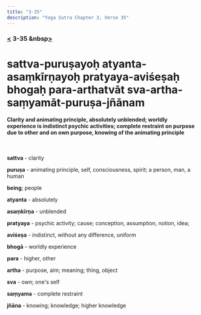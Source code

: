 ```yaml
---
title: "3-35"
description: "Yoga Sutra Chapter 3, Verse 35"
---
```


### [<](/Chapter-3/3-34/) 3-35 &nbsp[>](/Chapter-3/3-36/)

# sattva-puruṣayoḥ atyanta-asaṃkīrṇayoḥ pratyaya-aviśeṣaḥ bhogaḥ para-arthatvāt sva-artha-saṃyamāt-puruṣa-jñānam

#### Clarity and animating principle, absolutely unblended; worldly experience is indistinct psychic activities; complete restraint on purpose due to other and on own purpose, knowing of the animating principle

<br />

**sattva** - clarity

**puruṣa** - animating principle, self, consciousness, spirit; a person, man, a human

**being**; people

**atyanta** - absolutely

**asaṃkīrṇa** - unblended

**pratyaya** - psychic activity; cause; conception, assumption, notion, idea;

**aviśeṣa** - indistinct, without any difference, uniform

**bhogā** - worldly experience

**para** - higher, other

**artha** - purpose, aim; meaning; thing, object

**sva** - own; one's self

**saṃyama** - complete restraint

**jñāna** - knowing; knowledge; higher knowledge

<br />
